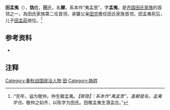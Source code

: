 {{模板:Infobox 先秦人物
|名稱=田孟夷
|姓=[[媯姓|媯]]
|氏=[[田氏|田]]
|名=穉
|字=孟夷
|别名=田稚孟夷
|别字=
|諡号=
|官位=
|時代=春秋
|國家=齊國
|身份=[[齊國|齊國]]工正
|出生日期=
|逝世日期=
|父=[[田完|田完]]
|子女=[[田孟莊|田孟莊]]
}}
'''田孟夷'''（{{bd|？||？||catIdx=T田}}），'''妫'''姓，'''田'''氏，名'''穉'''，系本作“夷孟思”，字'''孟夷'''。是[[齐国|齐国]][[田齐|田氏家族]]的首领之一，為田氏家族第二任首领，承襲父亲[[田完|田完]]擔任田氏家族首领。田孟夷死后，儿子[[田孟莊|田孟莊]]继位。<ref>{{Wikisource history|史記|046|田敬仲完世家}}:“完卒，谥为敬仲。仲生穉孟夷。''【索隐】：系本作“夷孟思”。盖穉是名，孟夷字也。''敬仲之如齐，以陈字为田氏。田稚孟夷生湣孟庄。”</ref>

{{start box}}
{{s-before|[[田完|田完]]}}
{{s-title|[[田齐|田氏家族]]首领}}
{{s-after|[[田孟莊|田孟莊]]}}
{{end box}}
{{田齊君主}}

==参考资料==
*{{Wikisource history|史記|046|田敬仲完世家}}

==注释==
{{Reflist|2}}

[[Category:春秋战国政治人物|Category:春秋战国政治人物]]
[[Category:齐国人|田]]
[[Category:媯姓|Category:媯姓]]